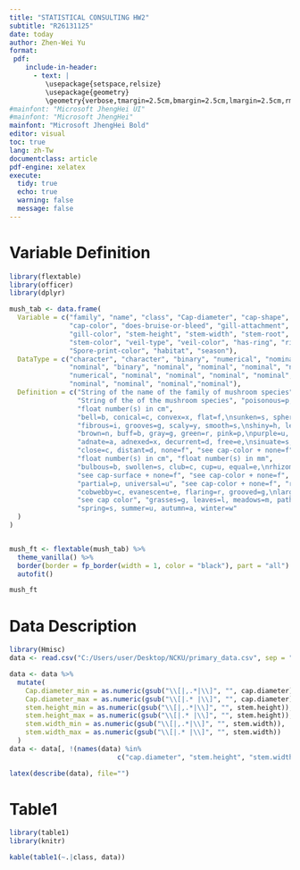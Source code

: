 ```yaml
---
title: "STATISTICAL CONSULTING HW2"
subtitle: "R26131125"
date: today
author: Zhen-Wei Yu
format:
 pdf:
    include-in-header:
      - text: |
         \usepackage{setspace,relsize}
         \usepackage{geometry}
         \geometry{verbose,tmargin=2.5cm,bmargin=2.5cm,lmargin=2.5cm,rmargin=2.5cm}
#mainfont: "Microsoft JhengHei UI"
#mainfont: "Microsoft JhengHei"
mainfont: "Microsoft JhengHei Bold"
editor: visual
toc: true
lang: zh-Tw
documentclass: article
pdf-engine: xelatex
execute:
  tidy: true
  echo: true
  warning: false
  message: false
---
```


# Variable Definition

```r

library(flextable)
library(officer)
library(dplyr)

mush_tab <- data.frame(
  Variable = c("family", "name", "class", "Cap-diameter", "cap-shape", "Cap-surface",
               "cap-color", "does-bruise-or-bleed", "gill-attachment", "gill-spacing",
               "gill-color", "stem-height", "stem-width", "stem-root", "stem-surface",
               "stem-color", "veil-type", "veil-color", "has-ring", "ring-type",
               "Spore-print-color", "habitat", "season"),
  DataType = c("character", "character", "binary", "numerical", "nominal", "nominal",
               "nominal", "binary", "nominal", "nominal", "nominal", "numerical",
               "numerical", "nominal", "nominal", "nominal", "nominal", "nominal", "binary",
               "nominal", "nominal", "nominal","nominal"),
  Definition = c("String of the name of the family of mushroom species",
                 "String of the of the mushroom species", "poisonous=p, edibile=e",
                 "float number(s) in cm",
                 "bell=b, conical=c, convex=x, flat=f,\nsunken=s, spherical=p, others=o",
                 "fibrous=i, grooves=g, scaly=y, smooth=s,\nshiny=h, leathery=l, silky=k, sticky=t, wrinkled=w, fleshy=e",
                 "brown=n, buff=b, gray=g, green=r, pink=p,\npurple=u, red=e, white=w, yellow=y, blue=l,orange=o,\nblack=k", "bruises-or-bleeding=t,no=f",
                 "adnate=a, adnexed=x, decurrent=d, free=e,\nsinuate=s, pores=p, none=f, unknown=?",
                 "close=c, distant=d, none=f", "see cap-color + none=f",
                 "float number(s) in cm", "float number(s) in mm",
                 "bulbous=b, swollen=s, club=c, cup=u, equal=e,\nrhizomorphs=z, rooted=r",
                 "see cap-surface + none=f", "see cap-color + none=f",
                 "partial=p, universal=u", "see cap-color + none=f", "ring=t, none=f",
                 "cobwebby=c, evanescent=e, flaring=r, grooved=g,\nlarge=l, pendant=p, sheathing=s, zone=z, scaly=y,\nmovable=m, none=f, unknown=?",
                 "see cap color", "grasses=g, leaves=l, meadows=m, paths=p, heaths=h,\nurban=u, waste=w, woods=d",
                 "spring=s, summer=u, autumn=a, winter=w"
  )
)


mush_ft <- flextable(mush_tab) %>%
  theme_vanilla() %>%
  border(border = fp_border(width = 1, color = "black"), part = "all") %>%
  autofit()

mush_ft
```

# Data Description

```r
  
library(Hmisc)
data <- read.csv("C:/Users/user/Desktop/NCKU/primary_data.csv", sep = ";")

data <- data %>%
  mutate(
    Cap.diameter_min = as.numeric(gsub("\\[|,.*|\\]", "", cap.diameter)),
    Cap.diameter_max = as.numeric(gsub("\\[|.* |\\]", "", cap.diameter)),
    stem.height_min = as.numeric(gsub("\\[|,.*|\\]", "", stem.height)),
    stem.height_max = as.numeric(gsub("\\[|.* |\\]", "", stem.height)),
    stem.width_min = as.numeric(gsub("\\[|,.*|\\]", "", stem.width)),
    stem.width_max = as.numeric(gsub("\\[|.* |\\]", "", stem.width))
  )
data <- data[, !(names(data) %in% 
                           c("cap.diameter", "stem.height", "stem.width"))]

latex(describe(data), file="")
```

# Table1

```r

library(table1)
library(knitr)

kable(table1(~.|class, data))

```
